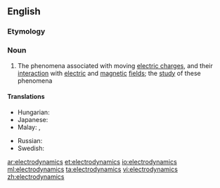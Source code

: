 ==English==
{{wikipedia}}
===Etymology===
{{prefix|electro|dynamics}}

===Noun===
{{en-noun|-}}

# {{physics}} The phenomena associated with moving [[electric charge]]s, and their [[interaction]] with [[electric]] and [[magnetic]] [[field]]s; the [[study]] of these phenomena

====Translations====
{{trans-top|study of phenomena associated with moving electric charges}}
* Hungarian: {{t-|hu|elektrodinamika}}
* Japanese: {{t-|ja|電気力学|tr=denkirikigaku|sc=Jpan}}
* Malay: {{t-|ms|elektrodinamik}}, {{t-|ms|kaji gerak elektrik}}
{{trans-mid}}
* Russian: {{t+|ru|электродинамика|f|tr=elektrodinámika|alt=электродина́мика}}
* Swedish: {{t+|sv|elektrodynamik|c}}
{{trans-bottom}}

[[ar:electrodynamics]]
[[et:electrodynamics]]
[[io:electrodynamics]]
[[ml:electrodynamics]]
[[ta:electrodynamics]]
[[vi:electrodynamics]]
[[zh:electrodynamics]]